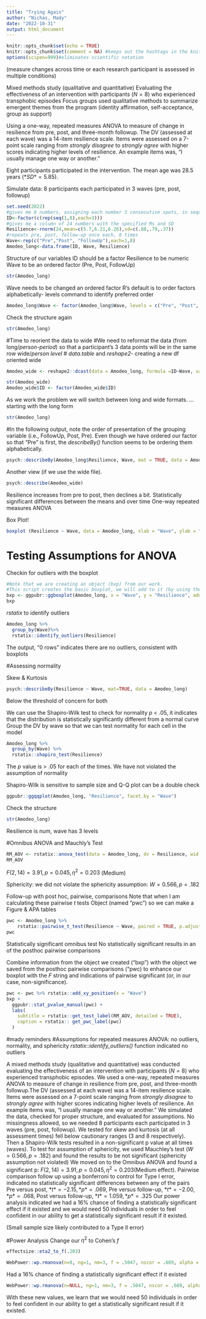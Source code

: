 ```yaml
---
title: "Trying Again"
author: "Nichas, Mady"
date: "2022-10-31"
output: html_document
---
```

 
```r
knitr::opts_chunk$set(echo = TRUE)
knitr::opts_chunk$set(comment = NA) #keeps out the hashtags in the knits
options(scipen=999)#eliminates scientific notation
```
(measure changes across time or each research participant is assessed in multiple conditions)

Mixed methods study (qualitative and quantitative) 
Evaluating the effectiveness of an intervention with participants $(N = 8)$ who experienced transphobic episodes
Focus groups used qualitative methods to summarize emergent themes from the program 
(identity affirmation, self-acceptance, group as support) 

Using a one-way, repeated measures ANOVA to measure of change in resilience from pre, post, and three-month followup.
The DV (assessed at each wave) was a 14-item resilience scale. Items were assessed on a 7-point scale ranging from *strongly disagree* to *strongly agree* with higher scores indicating higher levels of resilience. An example items was, "I usually manage one way or another."

Eight participants participated in the intervention. The mean age was 28.5 years $(*SD* = 5.85)$. 

Simulate data: 8 participants each participated in 3 waves (pre, post, followup)
```r
set.seed(2022)
#gives me 8 numbers, assigning each number 3 consecutive spots, in sequence
ID<-factor(c(rep(seq(1,8),each=3)))
#gives me a column of 24 numbers with the specified Ms and SD
Resilience<-rnorm(24,mean=c(5.7,6.21,6.26),sd=c(.88,.79,.37)) 
#repeats pre, post, follow-up once each, 8 times
Wave<-rep(c("Pre","Post", "FollowUp"),each=1,8) 
Amodeo_long<-data.frame(ID, Wave, Resilience)
```

Structure of our variables
ID should be a factor
Resilience to be numeric
Wave to be an ordered factor (Pre, Post, FollowUp)

```r
str(Amodeo_long)
```
Wave needs to be changed an ordered factor
R's default is to order factors alphabetically- levels command to identify preferred order

```r
Amodeo_long$Wave <- factor(Amodeo_long$Wave, levels = c("Pre", "Post", "FollowUp"))
```

Check the structure again
```r
str(Amodeo_long)
```

#Time to reorient the data to wide
#We need to reformat the data (from long/*person-period*) so that a participant's 3 data points will be in the same row wide/*person level*
# *data.table* and *reshape2*- creating a new df oriented wide

```r

Amodeo_wide <- reshape2::dcast(data = Amodeo_long, formula =ID~Wave, value.var = "Resilience")

str(Amodeo_wide)
Amodeo_wide$ID <- factor(Amodeo_wide$ID)
```


As we work the problem we will switch between long and wide formats.
...starting with the long form
```r
str(Amodeo_long)
```
#In the following output, note the order of presentation of the grouping variable (i.e., FollowUp, Post, Pre). Even though we have ordered our factor so that "Pre" is first, the *describeBy()* function seems to be ordering them alphabetically.

```r
psych::describeBy(Amodeo_long$Resilience, Wave, mat = TRUE, data = Amodeo_long, digits = 3)

```

Another view (if we use the wide file).

```r
psych::describe(Amodeo_wide)
```
Resilience increases from pre to post, then declines a bit. 
Statistically significant differences between the means and over time 
One-way repeated measures ANOVA

Box Plot!

```r
boxplot (Resilience ~ Wave, data = Amodeo_long, xlab = "Wave", ylab = "Resilience", n.label = TRUE)
```

# Testing Assumptions for ANOVA

Checkin for outliers with the boxplot
```r
#Note that we are creating an object (bxp) from our work. 
#This script creates the basic boxplot, we will add to it (by using the object) later.
bxp <- ggpubr::ggboxplot(Amodeo_long, x = "Wave", y = "Resilience", add = "point", xlab = "Assessment Wave", ylab = "Self-Perception of Resilience")
bxp
```
 *rstatix* to identify outliers
```r
Amodeo_long %>%
  group_by(Wave)%>%
  rstatix::identify_outliers(Resilience)

```

The output, "0 rows" indicates there are no outliers, consistent with  boxplots

#Assessing normality 

Skew & Kurtosis

```r
psych::describeBy(Resilience ~ Wave, mat=TRUE, data = Amodeo_long)
```
Below the threshold of concern for both

We can use the Shapiro-Wilk test to check for normality 
*p* < .05, it indicates that the distribution is statistically significantly different from a normal curve
Group the DV by wave so that we can test normality for each cell in the model

```r
Amodeo_long %>%
  group_by(Wave) %>%
  rstatix::shapiro_test(Resilience)
```

The *p* value is > .05 for each of the times. We have not violated the assumption of normality


Shapiro-Wilk is sensitive to sample size and Q-Q plot can be a double check

```r
ggpubr::ggqqplot(Amodeo_long, "Resilience", facet.by = "Wave")
```


Check the structure
```r
str(Amodeo_long)
```
Resilience is num, wave has 3 levels

#Omnibus ANOVA and Mauchly's Test
```r
RM_AOV <- rstatix::anova_test(data = Amodeo_long, dv = Resilience, wid = ID, within = Wave)
RM_AOV
```
 $F(2,14) = 3.91, p = 0.045, \eta^2 = 0.203$ (Medium)

Sphericity: we did not violate the sphericity assumption: $W = 0.566, p = .182$


Follow-up with post hoc, pairwise, comparisons
Note that when I am calculating these pairwise *t* tests
Object (named "pwc") so we can make a Figure & APA tables

```r
pwc <- Amodeo_long %>%
    rstatix::pairwise_t_test(Resilience ~ Wave, paired = TRUE, p.adjust.method = "bonferroni")
pwc
```
Statistically significant omnibus test
No statistically significant results in an of the posthoc pairwise comparisons

Combine information from the object we created ("bxp") 
with the object we saved from the posthoc pairwise comparisons ("pwc) 
to enhance our boxplot with the *F* string and indications of pairwise significant 
(or, in our case, non-significance). 
```r
pwc <- pwc %>% rstatix::add_xy_position(x = "Wave")
bxp + 
  ggpubr::stat_pvalue_manual(pwc) +
  labs(
    subtitle = rstatix::get_test_label(RM_AOV, detailed = TRUE),
    caption = rstatix:: get_pwc_label(pwc)
  )
```

#mady reminders
#Assumptions for repeated measures ANOVA: no outliers, normality, and sphericity
*rstatix::identify_outliers()* function indicated no outliers

A mixed methods study (qualitative and quantitative) was conducted evaluating the effectiveness of an intervention with participants $(N = 8)$ who experienced transphobic episodes. We used a one-way, repeated measures ANOVA to measure of change in resilience from pre, post, and three-month followup.The DV (assessed at each wave) was a 14-item resilience scale. Items were assessed on a 7-point scale ranging from *strongly disagree* to *strongly agree* with higher scores indicating higher levels of resilience. An example items was, "I usually manage one way or another." We simulated the data, checked for proper structure, and evaluated for assumptions.
No missingness allowed, so we needed 8 participants each participated in 3 waves (pre, post, followup). We tested for skew and kurtosis (at all assessment times) fell below cautionary ranges (3 and 8 respectively).  Then a Shapiro-Wilk tests resulted in a  non-significant p value at all times (waves). To test for assumption of sphericity, we used Mauchley's test ($W = 0.566, p = .182$) and found the results to be not significant (sphericity assumption not violated)
We moved on to the Omnibus ANOVA and found a significant p: $F(2,14) = 3.91, p = 0.045, \eta^2 = 0.203$(Medium effect). Pairwise comparison follow up using a bonferroni to control for Type I error, indicated no statistically significant differences between any of the pairs Pre versus post, $*t* = -2.15, *p*= .069$, Pre versus follow-up, $*t* = -2.00, *p* = .068$, Post versus follow-up, $*t* = 1.059, *p* = .325$ 
Our power analysis indicated we had a 16% chance of finding a statistically significant effect if it existed and we would need 50 individuals in order to feel confident in our ability to get a statistically significant result if it existed.


(Small sample size likely contributed to a Type II error)

#Power Analysis
Change our $\eta^2$ to Cohen's *f*

```r
effectsize::eta2_to_f(.203) 
```

```r
WebPower::wp.rmanova(n=8, ng=1, nm=3, f = .5047, nscor = .689, alpha = .05, power = NULL, type = 1)
```
Had a 16% chance of finding a statistically significant effect if it existed

```r
WebPower::wp.rmanova(n=NULL, ng=1, nm=3, f = .5047, nscor = .689, alpha = .05, power = .80, type = 1)
```
With these new values, we learn that we would need 50 individuals in order to feel confident in our ability to get a statistically significant result if it existed.
